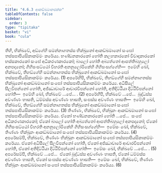 ```yaml
---
title: "4.6.3 ආකඞ්ඛමානඡක්ක"
tableOfContents: false
sidebar:
  order: 3
type: "tipitaka"
basket: "vi"
book: "cula"
---
```



<DynamicBreadcrumb />

<Division number="210" book="cula">

<Paragraph number="863" book="cula">
තීහි, භික්ඛවේ, අඞ්ගේහි සමන්නාගතස්ස භික්ඛුනෝ ආකඞ්ඛමානෝ සංඝෝ තස්සපාපියසිකාකම්මං කරේය්‍ය. භණ්ඩනකාරකෝ හෝති කලහකාරකෝ විවාදකාරකෝ භස්සකාරකෝ සංඝේ අධිකරණකාරකෝ; බාලෝ හෝති අබ්‍යත්තෝ ආපත්තිබහුලෝ අනපදානෝ; ගිහිසංසට්ඨෝ විහරති අනනුලෝමිකේහි ගිහිසංසග්ගේහි—  ඉමේහි ඛෝ, භික්ඛවේ, තීහඞ්ගේහි සමන්නාගතස්ස භික්ඛුනෝ ආකඞ්ඛමානෝ සංඝෝ තස්සපාපියසිකාකම්මං කරේය්‍ය. (1)
</Paragraph>

<Paragraph number="864" book="cula">
අපරේහිපි, භික්ඛවේ, තීහඞ්ගේහි සමන්නාගතස්ස භික්ඛුනෝ ආකඞ්ඛමානෝ සංඝෝ තස්සපාපියසිකාකම්මං කරේය්‍ය. අධිසීලේ සීලවිපන්නෝ හෝති, අජ්ඣාචාරේ ආචාරවිපන්නෝ හෝති, අතිදිට්ඨියා දිට්ඨිවිපන්නෝ හෝති—  ඉමේහි ඛෝ, භික්ඛවේ …පේ… . (2)
</Paragraph>

<Paragraph number="865" book="cula">
අපරේහිපි, භික්ඛවේ …පේ…  බුද්ධස්ස අවණ්ණං භාසති, ධම්මස්ස අවණ්ණං භාසති, සංඝස්ස අවණ්ණං භාසති—  ඉමේහි ඛෝ, භික්ඛවේ, තීහඞ්ගේහි සමන්නාගතස්ස භික්ඛුනෝ ආකඞ්ඛමානෝ සංඝෝ තස්සපාපියසිකාකම්මං කරේය්‍ය. (3)
</Paragraph>

<Paragraph number="866" book="cula">
තිණ්ණං, භික්ඛවේ, භික්ඛූනං ආකඞ්ඛමානෝ සංඝෝ තස්සපාපියසිකාකම්මං කරේය්‍ය. ඒකෝ භණ්ඩනකාරකෝ හෝති …පේ…  සංඝේ අධිකරණකාරකෝ; ඒකෝ බාලෝ හෝති අබ්‍යත්තෝ ආපත්තිබහුලෝ අනපදානෝ; ඒකෝ ගිහිසංසට්ඨෝ විහරති අනනුලෝමිකේහි ගිහිසංසග්ගේහි—  ඉමේසං ඛෝ, භික්ඛවේ, තිණ්ණං භික්ඛූනං ආකඞ්ඛමානෝ සංඝෝ තස්සපාපියසිකාකම්මං කරේය්‍ය. (4)
</Paragraph>

<Paragraph number="867" book="cula">
අපරේසම්පි, භික්ඛවේ, තිණ්ණං භික්ඛූනං ආකඞ්ඛමානෝ සංඝෝ තස්සපාපියසිකාකම්මං කරේය්‍ය. ඒකෝ අධිසීලේ සීලවිපන්නෝ හෝති, ඒකෝ අජ්ඣාචාරේ ආචාරවිපන්නෝ හෝති, ඒකෝ අතිදිට්ඨියා දිට්ඨිවිපන්නෝ හෝති—  ඉමේසං ඛෝ, භික්ඛවේ …පේ… . (5)
</Paragraph>

<Paragraph number="868" book="cula">
අපරේසම්පි, භික්ඛවේ …පේ…  ඒකෝ බුද්ධස්ස අවණ්ණං භාසති, ඒකෝ ධම්මස්ස අවණ්ණං භාසති, ඒකෝ සංඝස්ස අවණ්ණං භාසති—  ඉමේසං ඛෝ, භික්ඛවේ, තිණ්ණං භික්ඛූනං ආකඞ්ඛමානෝ සංඝෝ තස්සපාපියසිකාකම්මං කරේය්‍ය. (6)
</Paragraph>
</Division>